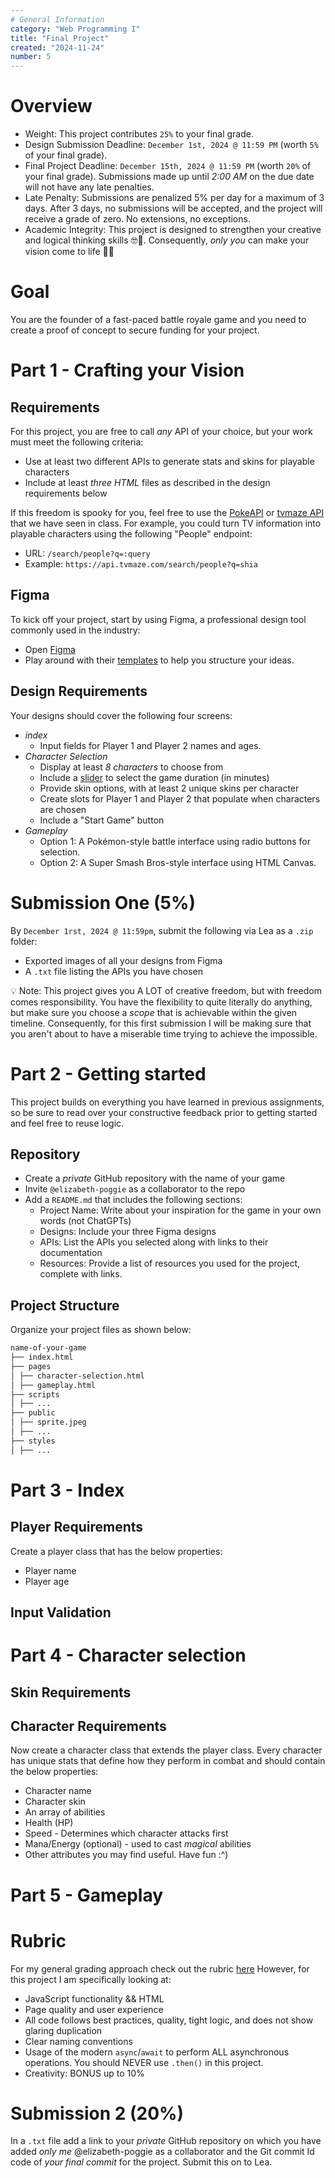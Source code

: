 ```yaml
---
# General Information
category: "Web Programming I"
title: "Final Project"
created: "2024-11-24"
number: 5
---
```


# Overview

- Weight: This project contributes `25%` to your final grade.
- Design Submission Deadline: `December 1st, 2024 @ 11:59 PM` (worth `5%` of your final grade).
- Final Project Deadline: `December 15th, 2024 @ 11:59 PM` (worth `20%` of your final grade). Submissions made up until _2:00 AM_ on the due date will not have any late penalties.
- Late Penalty: Submissions are penalized 5% per day for a maximum of 3 days. After 3 days, no submissions will be accepted, and the project will receive a grade of zero. No extensions, no exceptions.
- Academic Integrity: This project is designed to strengthen your creative and logical thinking skills 🤓🎨. Consequently, _only you_ can make your vision come to life 💅✨

# Goal

You are the founder of a fast-paced battle royale game and you need to create a proof of concept to secure funding for your project.

# Part 1 - Crafting your Vision

## Requirements

For this project, you are free to call _any_ API of your choice, but your work must meet the following criteria:

- Use at least two different APIs to generate stats and skins for playable characters
- Include at least _three HTML_ files as described in the design requirements below

If this freedom is spooky for you, feel free to use the [PokeAPI](https://pokeapi.co/) or [tvmaze API](https://www.tvmaze.com/api) that we have seen in class. For example, you could turn TV information into playable characters using the following "People" endpoint:

- URL: `/search/people?q=:query`
- Example: `https://api.tvmaze.com/search/people?q=shia`

## Figma

To kick off your project, start by using Figma, a professional design tool commonly used in the industry:

- Open [Figma](https://www.figma.com/)
- Play around with their [templates](https://www.figma.com/templates/web-design-inspiration/) to help you structure your ideas.

## Design Requirements

Your designs should cover the following four screens:

- _index_
  - Input fields for Player 1 and Player 2 names and ages.
- _Character Selection_
  - Display at least _8 characters_ to choose from
  - Include a [slider](https://www.w3schools.com/howto/howto_js_rangeslider.asp) to select the game duration (in minutes)
  - Provide skin options, with at least 2 unique skins per character
  - Create slots for Player 1 and Player 2 that populate when characters are chosen
  - Include a "Start Game" button
- _Gameplay_
  - Option 1: A Pokémon-style battle interface using radio buttons for selection.
  - Option 2: A Super Smash Bros-style interface using HTML Canvas.

# Submission One (5%)

By `December 1rst, 2024 @ 11:59pm`, submit the following via Lea as a `.zip` folder:

- Exported images of all your designs from Figma
- A `.txt` file listing the APIs you have chosen

💡 Note: This project gives you A LOT of creative freedom, but with freedom comes responsibility. You have the flexibility to quite literally do anything, but make sure you choose a _scope_ that is achievable within the given timeline. Consequently, for this first submission I will be making sure that you aren't about to have a miserable time trying to achieve the impossible.

# Part 2 - Getting started

This project builds on everything you have learned in previous assignments, so be sure to read over your constructive feedback prior to getting started and feel free to reuse logic.

## Repository

- Create a _private_ GitHub repository with the name of your game
- Invite `@elizabeth-poggie` as a collaborator to the repo
- Add a `README.md` that includes the following sections:
  - Project Name: Write about your inspiration for the game in your own words (not ChatGPTs)
  - Designs: Include your three Figma designs
  - APIs: List the APIs you selected along with links to their documentation
  - Resources: Provide a list of resources you used for the project, complete with links.

## Project Structure

Organize your project files as shown below:

```md
name-of-your-game
├── index.html
├── pages
│ ├── character-selection.html
│ ├── gameplay.html
├── scripts
│ ├── ...
├── public
│ ├── sprite.jpeg
│ ├── ...
├── styles
│ ├── ...
```

# Part 3 - Index

## Player Requirements

Create a player class that has the below properties:

- Player name
- Player age

## Input Validation

# Part 4 - Character selection

## Skin Requirements

## Character Requirements

Now create a character class that extends the player class. Every character has unique stats that define how they perform in combat and should contain the below properties:

- Character name
- Character skin
- An array of abilities
- Health (HP)
- Speed - Determines which character attacks first
- Mana/Energy (optional) - used to cast _magical_ abilities
- Other attributes you may find useful. Have fun :^)

# Part 5 - Gameplay

# Rubric

For my general grading approach check out the rubric [here](https://www.elizabethpoggie.com/notes/john-abbott-college/admin_rubric) However, for this project I am specifically looking at:

- JavaScript functionality && HTML
- Page quality and user experience
- All code follows best practices, quality, tight logic, and does not show glaring duplication
- Clear naming conventions
- Usage of the modern `async`/`await` to perform ALL asynchronous operations. You should NEVER use `.then()` in this project.
- Creativity: BONUS up to 10%

# Submission 2 (20%)

In a `.txt` file add a link to your _private_ GitHub repository on which you have added _only me_ @elizabeth-poggie as a collaborator and the Git commit Id code of _your final commit_ for the project. Submit this on to Lea.
